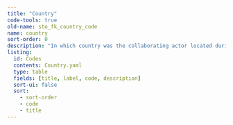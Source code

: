 ```yaml
---
title: "Country"
code-tools: true
old-name: sto_fk_country_code
name: country
sort-order: 0
description: "In which country was the collaborating actor located during the collaboration. ISO 3166-1 alpha-3 codes with amendment."
listing:
  id: Codes
  contents: Country.yaml
  type: table
  fields: [title, label, code, description]
  sort-ui: false
  sort:
    - sort-order
    - code
    - title
---
```


:::{ #Codes }
:::
